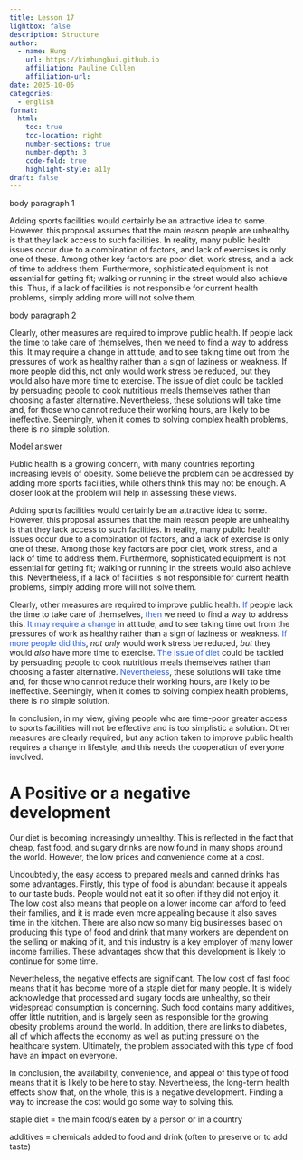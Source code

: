 ```yaml
---
title: Lesson 17
lightbox: false
description: Structure
author:
  - name: Hung
    url: https://kimhungbui.github.io
    affiliation: Pauline Cullen
    affiliation-url:
date: 2025-10-05
categories:
  - english
format:
  html:
    toc: true
    toc-location: right
    number-sections: true
    number-depth: 3
    code-fold: true
    highlight-style: a11y
draft: false
---
```


body paragraph 1


Adding sports facilities would certainly be an attractive idea to some. However, this proposal assumes that the main reason people are unhealthy is that they lack access to such facilities. In reality, many public health issues occur due to a combination of factors, and lack of exercises is only one of these. Among other key factors are poor diet, work stress, and a lack of time to address them. Furthermore, sophisticated equipment is not essential for getting fit; walking or running in the street would also achieve this. Thus, if a lack of facilities is not responsible for current health problems, simply adding more will not solve them.

body paragraph 2

Clearly, other measures are required to improve public health. If people lack the time to take care of themselves, then we need to find a way to address this. It may require a change in attitude, and to see taking time out from the pressures of work as healthy rather than a sign of laziness or weakness. If more people did this, not only would work stress be reduced, but they would also have more time to exercise. The issue of diet could be tackled by persuading people to cook nutritious meals themselves rather than choosing a faster alternative. Nevertheless, these solutions will take time and, for those who cannot reduce their working hours, are likely to be ineffective. Seemingly, when it comes to solving complex health problems, there is no simple solution.


Model answer

Public health is a growing concern, with many countries reporting increasing levels of obesity. Some believe the problem can be addressed by adding more sports facilities, while others think this may not be enough. A closer look at the problem will help in assessing these views.

Adding sports facilities would certainly be an attractive idea to some. However, this proposal assumes that the main reason people are unhealthy is that they lack access to such facilities. In reality, many public health issues occur due to a combination of factors, and a lack of exercise is only one of these. Among those key factors are poor diet, work stress, and a lack of time to address them. Furthermore, sophisticated equipment is not essential for getting fit; walking or running in the streets would also achieve this. Nevertheless, if a lack of facilities is not responsible for current health problems, simply adding more will not solve them.

Clearly, other measures are required to improve public health. <font color="#245bdb">If</font> people lack the time to take care of themselves, <font color="#245bdb">then</font> we need to find a way to address this. <font color="#245bdb">It may require a change</font> in attitude, and to see taking time out from the pressures of work as healthy rather than a sign of laziness or weakness. <font color="#245bdb">If more people did this</font>, _not only_ would work stress be reduced, _but_ they would _also_ have more time to exercise. <font color="#245bdb">The issue of diet</font> could be tackled by persuading people to cook nutritious meals themselves rather than choosing a faster alternative. <font color="#245bdb">Nevertheless</font>, these solutions will take time and, for those who cannot reduce their working hours, are likely to be ineffective. Seemingly, when it comes to solving complex health problems, there is no simple solution.

In conclusion, in my view, giving people who are time-poor greater access to sports facilities will not be effective and is too simplistic a solution. Other measures are clearly required, but any action taken to improve public health requires a change in lifestyle, and this needs the cooperation of everyone involved.

# A Positive or a negative development

Our diet is becoming increasingly unhealthy. This is reflected in the fact that cheap, fast food, and sugary drinks are now found in many shops around the world. However, the low prices and convenience come at a cost.

Undoubtedly, the easy access to prepared meals and canned drinks has some advantages. Firstly, this type of food is abundant because it appeals to our taste buds. People would not eat it so often if they did not enjoy it. The low cost also means that people on a lower income can afford to feed their families, and it is made even more appealing because it also saves time in the kitchen. There are also now so many big businesses based on producing this type of food and drink that many workers are dependent on the selling or making of it, and this industry is a key employer of many lower income families. These advantages show that this development is likely to continue for some time.

Nevertheless, the negative effects are significant. The low cost of fast food means that it has become more of a staple diet for many people. It is widely acknowledge that processed and sugary foods are unhealthy, so their widespread consumption is concerning. Such food contains many additives, offer little nutrition, and is largely seen as responsible for the growing obesity problems around the world. In addition, there are links to diabetes, all of which affects the economy as well as putting pressure on the healthcare system. Ultimately, the problem associated with this type of food have an impact on everyone.

In conclusion, the availability, convenience, and appeal of this type of food means that it is likely to be here to stay. Nevertheless, the long-term health effects show that, on the whole, this is a negative development. Finding a way to increase the cost would go some way to solving this.


staple diet = the main food/s eaten by a person or in a country

additives = chemicals added to food and drink (often to preserve or to add taste)

